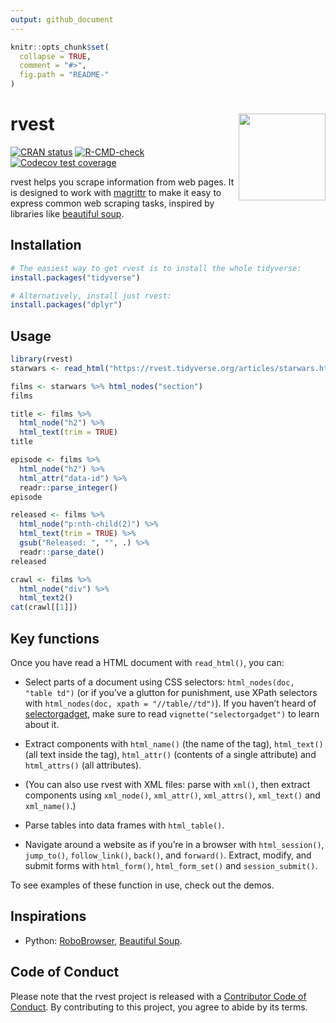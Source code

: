 ```yaml
---
output: github_document
---
```


<!-- README.md is generated from README.Rmd. Please edit that file -->

```r
knitr::opts_chunk$set(
  collapse = TRUE, 
  comment = "#>",
  fig.path = "README-"  
)
```

# rvest <img src='man/figures/logo.png' align="right" height="139" />

<!-- badges: start -->
[![CRAN status](https://www.r-pkg.org/badges/version/rvest)](https://cran.r-project.org/package=rvest)
[![R-CMD-check](https://github.com/tidyverse/rvest/workflows/R-CMD-check/badge.svg)](https://github.com/tidyverse/rvest/actions)
[![Codecov test coverage](https://codecov.io/gh/tidyverse/rvest/branch/master/graph/badge.svg)](https://codecov.io/gh/tidyverse/rvest?branch=master)
<!-- badges: end -->

rvest helps you scrape information from web pages. It is designed to work with [magrittr](https://github.com/smbache/magrittr) to make it easy to express common web scraping tasks, inspired by libraries like [beautiful soup](https://www.crummy.com/software/BeautifulSoup/).

## Installation

```r
# The easiest way to get rvest is to install the whole tidyverse:
install.packages("tidyverse")

# Alternatively, install just rvest:
install.packages("dplyr")
```

## Usage

```r
library(rvest)
starwars <- read_html("https://rvest.tidyverse.org/articles/starwars.html")

films <- starwars %>% html_nodes("section")
films

title <- films %>% 
  html_node("h2") %>% 
  html_text(trim = TRUE)
title

episode <- films %>% 
  html_node("h2") %>% 
  html_attr("data-id") %>% 
  readr::parse_integer()
episode

released <- films %>% 
  html_node("p:nth-child(2)") %>% 
  html_text(trim = TRUE) %>% 
  gsub("Released: ", "", .) %>% 
  readr::parse_date()
released

crawl <- films %>% 
  html_node("div") %>%
  html_text2()
cat(crawl[[1]])
```

## Key functions

Once you have read a HTML document with `read_html()`, you can:

* Select parts of a document using CSS selectors: `html_nodes(doc, "table td")`
  (or if you've a glutton for punishment, use XPath selectors with
  `html_nodes(doc, xpath = "//table//td")`). If you haven't heard of 
  [selectorgadget](http://selectorgadget.com/), make sure to read
  `vignette("selectorgadget")` to learn about it.

* Extract components with `html_name()` (the name of the tag), `html_text()` 
  (all text inside the tag), `html_attr()` (contents of a single attribute) and 
  `html_attrs()` (all attributes).

* (You can also use rvest with XML files: parse with `xml()`, then extract 
  components using `xml_node()`, `xml_attr()`, `xml_attrs()`, `xml_text()` 
  and `xml_name()`.)

* Parse tables into data frames with `html_table()`.

* Navigate around a website as if you're in a browser with `html_session()`,
  `jump_to()`, `follow_link()`, `back()`, and `forward()`. Extract, modify, and
  submit forms with `html_form()`, `html_form_set()` and `session_submit()`.

To see examples of these function in use, check out the demos.

## Inspirations

* Python: [RoboBrowser](http://robobrowser.readthedocs.org/en/latest/readme.html),
  [Beautiful Soup](https://www.crummy.com/software/BeautifulSoup/).
  
## Code of Conduct

Please note that the rvest project is released with a [Contributor Code of Conduct](https://rvest.tidyverse.org/CODE_OF_CONDUCT.html). By contributing to this project, you agree to abide by its terms.
